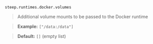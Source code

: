 `steep.runtimes.docker.volumes`

> Additional volume mounts to be passed to the Docker runtime

> **Example:** `["/data:/data"]`

> **Default:** `[]` (empty list)
